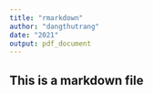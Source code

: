 ```yaml
---
title: "rmarkdown"
author: "dangthutrang"
date: "2021"
output: pdf_document
---
```


## This is a markdown file
